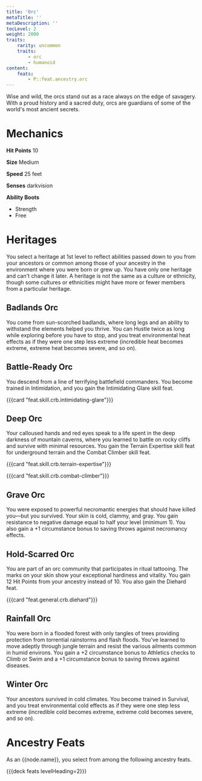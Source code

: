 ```yaml
---
title: 'Orc'
metaTitle: ''
metaDescription: ''
tocLevel: 2
weight: 2000
traits:
    rarity: uncommon
    traits:
        - orc
        - humanoid
content:
    feats:
        - P::feat.ancestry.orc
---
```


Wise and wild, the orcs stand out as a race always on the edge of savagery. With a proud history and a sacred duty, orcs are guardians of some of the world's most ancient secrets.

# Mechanics

**Hit Points** 10

**Size** Medium

**Speed** 25 feet

**Senses** darkvision

**Ability Boots**

-   Strength
-   Free

# Heritages

You select a heritage at 1st level to reflect abilities passed down to you from your ancestors or common among those of your ancestry in the environment where you were born or grew up. You have only one heritage and can't change it later. A heritage is not the same as a culture or ethnicity, though some cultures or ethnicities might have more or fewer members from a particular heritage.

## Badlands Orc

You come from sun-scorched badlands, where long legs and an ability to withstand the elements helped you thrive. You can Hustle twice as long while exploring before you have to stop, and you treat environmental heat effects as if they were one step less extreme (incredible heat becomes extreme, extreme heat becomes severe, and so on).

## Battle-Ready Orc

You descend from a line of terrifying battlefield commanders. You become trained in Intimidation, and you gain the Intimidating Glare skill feat.

{{{card "feat.skill.crb.intimidating-glare"}}}

## Deep Orc

Your calloused hands and red eyes speak to a life spent in the deep darkness of mountain caverns, where you learned to battle on rocky cliffs and survive with minimal resources. You gain the Terrain Expertise skill feat for underground terrain and the Combat Climber skill feat.

{{{card "feat.skill.crb.terrain-expertise"}}}

{{{card "feat.skill.crb.combat-climber"}}}

## Grave Orc

You were exposed to powerful necromantic energies that should have killed you—but you survived. Your skin is cold, clammy, and gray. You gain resistance to negative damage equal to half your level (minimum 1). You also gain a +1 circumstance bonus to saving throws against necromancy effects.

## Hold-Scarred Orc

You are part of an orc community that participates in ritual tattooing. The marks on your skin show your exceptional hardiness and vitality. You gain 12 Hit Points from your ancestry instead of 10. You also gain the Diehard feat.

{{{card "feat.general.crb.diehard"}}}

## Rainfall Orc

You were born in a flooded forest with only tangles of trees providing protection from torrential rainstorms and flash floods. You've learned to move adeptly through jungle terrain and resist the various ailments common in humid environs. You gain a +2 circumstance bonus to Athletics checks to Climb or Swim and a +1 circumstance bonus to saving throws against diseases.

## Winter Orc

Your ancestors survived in cold climates. You become trained in Survival, and you treat environmental cold effects as if they were one step less extreme (incredible cold becomes extreme, extreme cold becomes severe, and so on).

# Ancestry Feats

As an {{node.name}}, you select from among the following ancestry feats.

{{{deck feats levelHeading=2}}}
